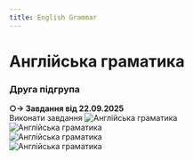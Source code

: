 ```yaml
---
title: English Grammar
---
```


# Англійська граматика

### Друга підгрупа

**○-> Завдання від 22.09.2025** \
Виконати завдання
![Англійська граматика](/img/engr2_1.jpg) \
![Англійська граматика](/img/engr2_2.jpg) \
![Англійська граматика](/img/engr2_3.jpg) \
![Англійська граматика](/img/engr2_4.jpg)
